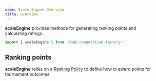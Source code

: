 ```yaml
---
name: Scale Engine Overview
title: Overview
---
```


**scaleEngine** provides methods for generating ranking points and calculating ratings.

```js
import { scaleEngine } from 'tods-competition-factory';
```

## Ranking points

**scaleEngine** relies on a [Ranking Policy](../policies/ranking-policy) to define how to award points for tournament outcomes.

